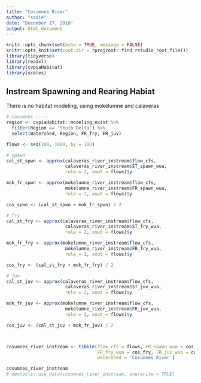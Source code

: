 ```yaml
---
title: "Cosumnes River"
author: "sadie"
date: "December 17, 2018"
output: html_document
---
```


```r
knitr::opts_chunk$set(echo = TRUE, message = FALSE)
knitr::opts_knit$set(root.dir = rprojroot::find_rstudio_root_file())
library(tidyverse)
library(readxl)
library(cvpiaHabitat)
library(scales)

```


## Instream Spawning and Rearing Habiat

There is no habitat modeling, using mokelumne and calaveras
```r
# cosumnes -----
region <- cvpiaHabitat::modeling_exist %>%
  filter(Region == 'South Delta') %>%
  select(Watershed, Region, FR_fry, FR_juv)

flows <- seq(100, 1000, by = 100)

# spawn
cal_st_spwn <- approx(calaveras_river_instream$flow_cfs, 
                      calaveras_river_instream$ST_spawn_wua, 
                      rule = 2, xout = flows)$y

mok_fr_spwn <- approx(mokelumne_river_instream$flow_cfs, 
                      mokelumne_river_instream$FR_spawn_wua, 
                      rule = 2, xout = flows)$y

cos_spwn <- (cal_st_spwn + mok_fr_spwn) / 2

# fry
cal_st_fry <- approx(calaveras_river_instream$flow_cfs, 
                      calaveras_river_instream$ST_fry_wua, 
                      rule = 2, xout = flows)$y

mok_fr_fry <- approx(mokelumne_river_instream$flow_cfs, 
                      mokelumne_river_instream$FR_fry_wua, 
                      rule = 2, xout = flows)$y

cos_fry <- (cal_st_fry + mok_fr_fry) / 2

# juv
cal_st_juv <- approx(calaveras_river_instream$flow_cfs, 
                      calaveras_river_instream$ST_juv_wua, 
                      rule = 2, xout = flows)$y

mok_fr_juv <- approx(mokelumne_river_instream$flow_cfs, 
                      mokelumne_river_instream$FR_juv_wua, 
                      rule = 2, xout = flows)$y

cos_juv <- (cal_st_juv + mok_fr_juv) / 2



cosumnes_river_instream <- tibble(flow_cfs = flows, FR_spawn_wua = cos_spwn, 
                                  FR_fry_wua = cos_fry, FR_juv_wua = cos_juv,
                                  watershed = 'Cosumnes River')

cosumnes_river_instream
# devtools::use_data(cosumnes_river_instream, overwrite = TRUE)
```

